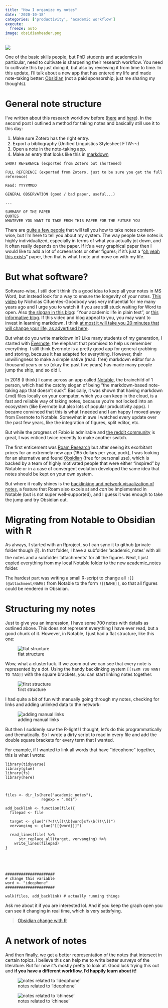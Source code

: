 ```yaml
---
title: "How I organize my notes"
date: '2020-10-18'
categories: ['productivity', 'academic workflow']
execute:
  freeze: auto
image: obsidianheader.png
---
```


![](obsidianheader.png)

One of the basic skills people, but PhD students and academics in particular, need to cultivate is sharpening their research workflow. You need to cultivate this by just doing it, but also by reviewing it from time to time. In this update, I'll talk about a new app that has entered my life and made note-taking better: [Obsidian](https://obsidian.md/) (not a paid sponsorship, just me sharing my thoughts).

# General note structure

I've written about this research workflow before ([here](https://www.thomasvanhoey.com/post/icons-we-live-by/) and [here](https://www.thomasvanhoey.com/post/handling-research/)). In the second post I outlined a method for taking notes and basically still use it to this day:

1.  Make sure Zotero has the right entry.
2.  Export a bibliography (Unified Linguistics Stylesheet FTW\~\~)
3.  Open a note in the note-taking app.
4.  Make an entry that looks like this in [markdown](https://www.markdownguide.org/)

<!-- -->

    SHORT REFERENCE (exported from Zotero but shortened)

    FULL REFERENCE (exported from Zotero, just to be sure you get the full reference)

    Read: YYYYMMDD

    GENERAL OBSERVATION (good / bad paper, useful...)

    ---

    SUMMARY OF THE PAPER
    QUOTES
    WHATEVER YOU WANT TO TAKE FROM THIS PAPER FOR THE FUTURE YOU

There are [quite a few people](https://www.youtube.com/watch?v=NXkT2tewLlQ) that will tell you how to take notes content-wise, but I'm here to tell you about my system. The way people take notes is highly individualized, especially in terms of what you actually jot down, and it often really depends on the paper. If it's a very graphical paper then I would like to add a lot of screenshots or other figures; if it's just a "[oh yeah this exists](https://journals.linguisticsociety.org/proceedings/index.php/SALT/article/view/26.664/3665)" paper, then that is what I note and move on with my life.

# But what software?

Software-wise, I still don't think it's a good idea to keep all your notes in MS Word, but instead look for a way to ensure the longevity of your notes. [This video](https://youtu.be/hpAJMSS8pvs) by Nicholas Cifuentes-Goodbody was very influential for me many years ago and I urge you to watch it if you are still stuck waiting for Word to open. Also [the slogan in this blog](https://www.anghyflawn.net/teaching/2015/ilw-pandoc/): "Your academic life in plain text", or [this informative blog](https://www.simondcoll.com/markdown-students-academics/). If this video and blog appeal to you, you may want to invest in learning markdown. I think [at most it will take you 20 minutes that will change your life, as advertised here](https://youtu.be/EUoCW-dvnoY).

But what do you write markdown in? Like many students of my generation, I started with [Evernote](https://evernote.com/), the elephant that promised to help us remember everything. I still think Evernote is a pretty good app for general grabbing and storing, because it has adapted for everything. However, their unwillingness to make a simple native (read: free) markdown editor for a thousand years or so (okay the past five years) has made many people jump the ship, and so did I.

In 2018 (I think) I came across an app called [Notable](https://notable.app/), the brainchild of 1 person, which had the catchy slogan of being "the markdown-based note-taking app that doesn't suck". Basically, it was shown that having markdown (.md) files locally on your computer, which you can keep in the cloud, is a fast and reliable way of taking notes, because you're not locked into an ecosystem (like Evernote but also lots of popular productivity apps). I became convinced that this is what I needed and I am happy I moved away from Evernote to Notable. Somewhat in awe I watched every update over the past few years, like the integration of figures, split editor, etc.

But while the progress of Fabio is admirable and [the reddit community](https://www.reddit.com/r/Notable/) is great, I was enticed twice recently to make another switch.

The first enticement was [Roam Research](https://roamresearch.com/) but after seeing its exorbitant prices for an extremely new app (165 dollars per year, yuck), I was looking for an alternative and found [Obsidian](https://obsidian.md/) (free for personal use), which is backed by a team of highly motivated people that were either "inspired" by Notable or in a case of convergent evolution developed the same idea that notes should be kept on your own system.

But where it really shines is the [backlinking and network visualization of notes](https://youtu.be/SyV4xez9Lp0), a feature that Roam also excels at and *can* be implemented in Notable (but is not super well-supported), and I guess it was enough to take the jump and try Obsidian out.

# Migrating from Notable to Obsidian with R

As always, I started with an Rproject, so I can sync it to github (private folder though ✌️). In that folder, I have a subfolder 'academic\_notes' with all the notes and a subfolder 'attachments' for all the figures. Next, I just copied everything from my local Notable folder to the new academic\_notes folder.

The hardest part was writing a small R-script to change all `![](@attachment/NAME)` from Notable to the form `![[NAME]]`, so that all figures could be rendered in Obsidian.

# Structuring my notes

Just to give you an impression, I have some 700 notes with details as outlined above. This does not represent everything I have ever read, but a good chunk of it. However, in Notable, I just had a flat structure, like this one:

![flat structure](images/flat_structure.png)

Wow, what a clusterfuck. If we zoom out we can see that every note is represented by a dot. Using the handy backlinking system `[[TERM YOU WANT TO TAG]]` with the square brackets, you can start linking notes together.

![first structure](images/first_structure.png)

I had quite a bit of fun with manually going through my notes, checking for links and adding unlinked data to the network:

![adding manual links](images/adding_manual_links.png)

But then I suddenly saw the R-light! 
I thought, let's do this programmatically and thematically.
So I wrote a dirty script to read in every file and add the double square brackets for every term that I wanted.

For example, if I wanted to link all words that have "ideophone" together, this is what I wrote:

````
library(tidyverse)
library(glue)
library(fs)
library(here)



files <- dir_ls(here("academic_notes"),
                regexp = ".md$")

add_backlink <- function(file){
  filepad <- file
  
  target <- glue("(?<!\\[)\\b{word}s?\\b(?!\\])")
  vervanging <- glue("[[{word}]]")

  read_lines(file) %>% 
      str_replace_all(target, vervanging) %>%
    write_lines(filepad)
}





######################
# change this variable
word <- "ideophone"
######################

walk(files, add_backlink) # actually running things
````

Ask me about it if you are interested lol.
And if you keep the graph open you can see it changing in real time, which is very satisfying.

<blockquote class="imgur-embed-pub" lang="en" data-id="WwSbQrW"  ><a href="//imgur.com/WwSbQrW">Obsidian change with R</a></blockquote><script async src="//s.imgur.com/min/embed.js" charset="utf-8"></script>


# A network of notes 

And then finally, we get a better representation of the notes that intersect in certain topics.
I believe this can help me to write better surveys of the literature.
But for now it's mostly pretty to look at.
Good luck trying this out and **if you have a different workflow, I'd happily learn about it!**

![notes related to 'ideophone'](images/notes_ideophone.png)

![notes related to 'chinese'](images/notes_chinese.png)
